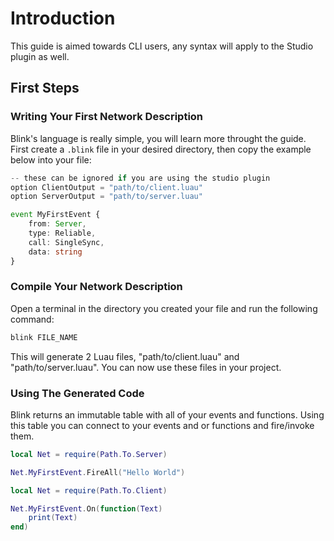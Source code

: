 
# Introduction

This guide is aimed towards CLI users, any syntax will apply to the Studio plugin as well.

## First Steps

<Steps>

### Writing Your First Network Description

Blink's language is really simple, you will learn more throught the guide.<br />
First create a `.blink` file in your desired directory, then copy the example below into your file:

```ts copy
-- these can be ignored if you are using the studio plugin
option ClientOutput = "path/to/client.luau"
option ServerOutput = "path/to/server.luau"

event MyFirstEvent {
    from: Server,
    type: Reliable,
    call: SingleSync,
    data: string
}
```

### Compile Your Network Description

Open a terminal in the directory you created your file and run the following command:

```sh copy
blink FILE_NAME
```

This will generate 2 Luau files, "path/to/client.luau" and "path/to/server.luau".
You can now use these files in your project.

### Using The Generated Code

Blink returns an immutable table with all of your events and functions.
Using this table you can connect to your events and or functions and fire/invoke them.

```lua copy filename="server" {3}
local Net = require(Path.To.Server)

Net.MyFirstEvent.FireAll("Hello World")
```

```lua copy filename="client" {3-5}
local Net = require(Path.To.Client)

Net.MyFirstEvent.On(function(Text)
    print(Text)
end)
```

</Steps>

